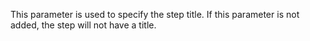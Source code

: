 This parameter is used to specify the step title. If this parameter is not added, the step will not have a title.